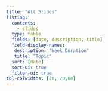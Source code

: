 ```yaml
---
title: "All Slides"
listing:
  contents:
    - slides
  type: table
  fields: [date, description, title]
  field-display-names:
   description: "Week Duration"
   title: "Topic"
  sort: [date]
  sort-ui: true
  filter-ui: true
tbl-colwidths: [20, 20,60]
---
```

